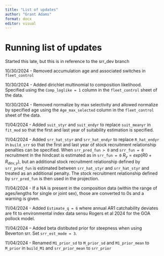 ```yaml
---
title: "List of updates"
author: "Grant Adams"
format: docx
editor: visual
---
```


# Running list of updates

Started this late, but this is in reference to the srr_dev branch

10/30/2024 - Removed accumulation age and associated switches in `fleet_control`

10/30/2024 - Added dirichlet multinomial to composition likelihood. Specified using the `Comp_loglike = 1` column in the `fleet_control` sheet of the data.

10/30/2024 - Removed normalize by max selectivity and allowed normalize by specified age using the `Age_max_selected` column in the `fleet_control` sheet of the data.

11/04/2024 - Added `suit_styr` and `suit_endyr` to replace `suit_meanyr` in `fit_mod` so that the first and last year of suitability estimation is specified.

11/04/2024 - Added `srr_hat_styr` and `srr_hat_endyr` to replace `R_hat_endyr` in `build_srr` so that the first and last year of stock recruitment relationship penalties can be specified. When `srr_pred_fun > 0` and `srr_fun = 0` recruitment in the hindcast is estimated as in `srr_fun = 0` $R_y = exp(R0 + R_{dev,y})$, but an additional stock recruitment relationship defined by `srr_pred_fun` is estimated between `srr_hat_styr` and `srr_hat_styr` and treated as an additional penalty. The stock recruitment relationship defined by `srr_pred_fun` is then used in the projection.

11/04/2024 - If a NA is present in the composition data (within the range of ages/lengths for single or joint sex), those are converted to 0s and a warning is given.

11/04/2024 - Added `Estimate_q = 6` where annual AR1 catchability deviates are fit to environmental index data sensu Rogers et al 2024 for the GOA pollock model.

11/04/2024 – Added beta distibuted prior for steepness when using Beverton srr. Set `srr_est_mode = 3`.

11/04/2024 - Renamed `M1_prior_sd` to `M_prior_sd` and `M1_prior_mean` to `M_prior` in `build_M1` and `srr_prior_mean` to `srr_prior`
